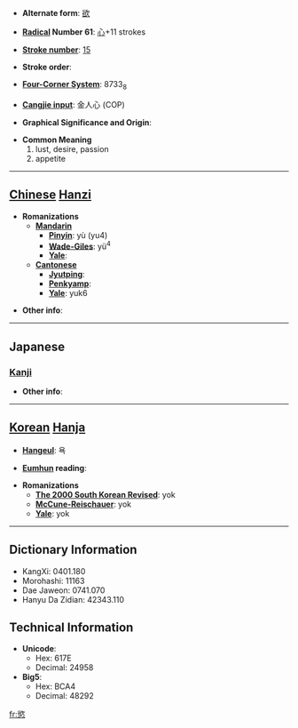 * '''Alternate form''': [[欲]]

* '''[[Wiktionary:Chinese radical index| Radical]] Number 61''': [[Wiktionary:Chinese radical index 心|心]]+11 strokes

* '''[[Wiktionary:Chinese total strokes index|Stroke number]]''': [[Wiktionary:Chinese total strokes index 15|15]]

* '''Stroke order''': 

* '''[[Wiktionary:Chinese four corner index|Four-Corner System]]''': 8733<sub>8</sub>

* '''[[Wiktionary:Chinese Cangjie index|Cangjie input]]''': 金人心 (COP)

* '''Graphical Significance and Origin''': 

* '''Common Meaning'''
*#lust, desire, passion
*# appetite


----

== [[Chinese]] [[Hanzi]] ==

* '''Romanizations'''
** '''[[Mandarin]]'''
*** '''[[Pinyin]]''': yù (yu4)
*** '''[[Wade-Giles]]''': yü<sup>4</sup>
*** '''[[Yale]]''': 
** '''[[Cantonese]]'''
*** '''[[Jyutping]]''':
*** '''[[Penkyamp]]''': 
*** '''[[Yale]]''': yuk6

* '''Other info''': 

----

==Japanese==
===[[Kanji]]===
{{kanji|on readings=[[よく]] (yoku)
|kun readings=[[このみ]] (konomi), [[むさぼる]] (musaboru)
}}

* '''Other info''':  

----

== [[Korean]] [[Hanja]] ==

* '''[[Hangeul]]''': 욕

* '''[[Eumhun]] reading''': 

* '''Romanizations'''
** '''[[The 2000 South Korean Revised Romanization|The 2000 South Korean Revised]]''': yok
** '''[[McCune-Reischauer]]''': yok
** '''[[Yale]]''': yok

----

== Dictionary Information ==

* KangXi: 0401.180
* Morohashi: 11163
* Dae Jaweon: 0741.070
* Hanyu Da Zidian: 42343.110

== Technical Information ==

* '''Unicode''':
** Hex: 617E
** Decimal: 24958
* '''Big5''':
** Hex: BCA4
** Decimal: 48292

[[fr:慾]]